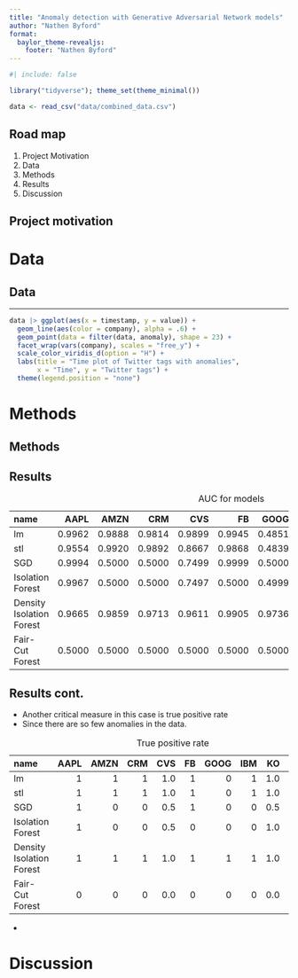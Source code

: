 ```yaml
---
title: "Anomaly detection with Generative Adversarial Network models"
author: "Nathen Byford"
format: 
  baylor_theme-revealjs:
    footer: "Nathen Byford"
---
```


```r
#| include: false

library("tidyverse"); theme_set(theme_minimal())

data <- read_csv("data/combined_data.csv")
```

## Road map

1. Project Motivation
2. Data
3. Methods
4. Results
5. Discussion

## Project motivation

# Data

## Data

---

```r
data |> ggplot(aes(x = timestamp, y = value)) +
  geom_line(aes(color = company), alpha = .6) +
  geom_point(data = filter(data, anomaly), shape = 23) +
  facet_wrap(vars(company), scales = "free_y") +
  scale_color_viridis_d(option = "H") +
  labs(title = "Time plot of Twitter tags with anomalies",
       x = "Time", y = "Twitter tags") +
  theme(legend.position = "none")
```


# Methods

## Methods 


## Results {.smaller}

:::{.tab}
table: AUC for models

|name                     |   AAPL|   AMZN|    CRM|    CVS|     FB|   GOOG|    IBM|     KO|    PFE|    UPS|
|:------------------------|------:|------:|------:|------:|------:|------:|------:|------:|------:|------:|
|lm                       | 0.9962| 0.9888| 0.9814| 0.9899| 0.9945| 0.4851| 0.9899| 0.9968| 0.9790| 0.4939|
|stl                      | 0.9554| 0.9920| 0.9892| 0.8667| 0.9868| 0.4839| 0.9869| 0.9843| 0.9869| 0.4817|
|SGD                      | 0.9994| 0.5000| 0.5000| 0.7499| 0.9999| 0.5000| 0.5000| 0.7500| 0.5000| 0.5000|
|Isolation Forest         | 0.9967| 0.5000| 0.5000| 0.7497| 0.5000| 0.4999| 0.5000| 0.9991| 0.5000| 0.4981|
|Density Isolation Forest | 0.9665| 0.9859| 0.9713| 0.9611| 0.9905| 0.9736| 0.9746| 0.9912| 0.9758| 0.4888|
|Fair-Cut Forest          | 0.5000| 0.5000| 0.5000| 0.5000| 0.5000| 0.5000| 0.5000| 0.5000| 0.5000| 0.5000|
:::

## Results cont. {.smaller}

- Another critical measure in this case is true positive rate
- Since there are so few anomalies in the data.

:::{.tab}
table: True positive rate

|name                     | AAPL| AMZN| CRM| CVS| FB| GOOG| IBM|  KO| PFE| UPS|
|:------------------------|----:|----:|---:|---:|--:|----:|---:|---:|---:|---:|
|lm                       |    1|    1|   1| 1.0|  1|    0|   1| 1.0|   1|   0|
|stl                      |    1|    1|   1| 1.0|  1|    0|   1| 1.0|   1|   0|
|SGD                      |    1|    0|   0| 0.5|  1|    0|   0| 0.5|   0|   0|
|Isolation Forest         |    1|    0|   0| 0.5|  0|    0|   0| 1.0|   0|   0|
|Density Isolation Forest |    1|    1|   1| 1.0|  1|    1|   1| 1.0|   1|   0|
|Fair-Cut Forest          |    0|    0|   0| 0.0|  0|    0|   0| 0.0|   0|   0|
:::

- 


# Discussion